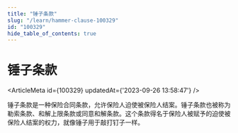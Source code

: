 ```yaml
---
title: "锤子条款"
slug: "/learn/hammer-clause-100329"
id: "100329"
hide_table_of_contents: true
---
```



# 锤子条款

<ArticleMeta id={100329} updatedAt={'2023-09-26 13:58:47'} />
<div className='border-solid border-b border-t-0 my-4 border-[var(--ifm-color-gray-300)]' />

锤子条款是一种保险合同条款，允许保险人迫使被保险人结案。锤子条款也被称为勒索条款、和解上限条款或同意和解条款。这个条款得名于保险人被赋予的迫使被保险人结案的权力，就像锤子用于敲打钉子一样。
